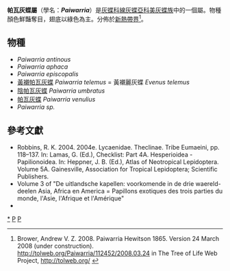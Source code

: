 {{NoteTA
|G1=Butterfly
}}
{{Automatic taxobox
| taxon = Paiwarria
| image = Paiwarria venulius.JPG
| image_caption = [[帕瓦灰蝶|帕瓦灰蝶]]<br />''Paiwarria venulius''
| authority = Kaye, 1904
| type_species = [[帕瓦灰蝶|帕瓦灰蝶]]<br />''Papilio venulius''
| type_species_authority = Cramer, [1779]
| subdivision_ranks = 物種
| subdivision =
共7種，詳閱正文。
| synonyms = 
* ''Radissima'' <small>Johnson, 1992</small>
* ''Fasslantonius'' <small>Bálint & Salazar Escobar, 2003</small>
}}

'''帕瓦灰蝶屬'''（學名：'''''Paiwarria'''''）是[[灰蝶科|灰蝶科]][[線灰蝶亞科|線灰蝶亞科]][[美灰蝶族|美灰蝶族]]中的一個屬。物種顏色鮮豔奪目，翅底以綠色為主。分佈於[[新熱帶界|新熱帶界]]<ref>Brower, Andrew V. Z. 2008. Paiwarria Hewitson 1865. Version 24 March 2008 (under construction). http://tolweb.org/Paiwarria/112452/2008.03.24 {{Wayback|url=http://tolweb.org/Paiwarria/112452/2008.03.24 |date=20160426001659 }} in The Tree of Life Web Project, http://tolweb.org/ {{Wayback|url=http://tolweb.org/ |date=20110515100516 }} {{en}}</ref>。

== 物種 ==
* ''Paiwarria antinous''
* ''Paiwarria aphaca''
* ''Paiwarria episcopalis''
* [[黃襯帕瓦灰蝶|黃襯帕瓦灰蝶]] ''Paiwarria telemus'' = 黃襯麗灰蝶 ''Evenus telemus''
* [[陰帕瓦灰蝶|陰帕瓦灰蝶]] ''Paiwarria umbratus''
* [[帕瓦灰蝶|帕瓦灰蝶]] ''Paiwarria venulius''
* ''Paiwarria sp.''
<!--
== 圖集 ==
<gallery>
</gallery>
-->

== 參考文獻 ==
{{Reflist}}
* Robbins, R. K. 2004. 2004e. Lycaenidae. Theclinae. Tribe Eumaeini, pp. 118–137. In: Lamas, G. (Ed.), Checklist: Part 4A. Hesperioidea - Papilionoidea. In: Heppner, J. B. (Ed.), Atlas of Neotropical Lepidoptera. Volume 5A. Gainesville, Association for Tropical Lepidoptera; Scientific Publishers.
* Volume 3 of "De uitlandsche kapellen: voorkomende in de drie waereld-deelen Asia, Africa en America = Papillons exotiques des trois parties du monde, l'Asie, l'Afrique et l'Amérique"
* {{Cite book | author = 寿建新 周尧 李宇飞 | title = 世界蝴蝶分類名錄 | location = 中國 | publisher = 陝西科學技術出版社 | date = 2006-04-01 | ISBN = 9787536936768 | language= zh-hans }}

{{Commons category| Paiwarria}}
{{Taxonbar}}

{{線灰蝶亞科}}

[[Category:帕瓦灰蝶屬|*]]
[[Category:美灰蝶族|P]]
[[Category:1904年描述的分类群|P]]